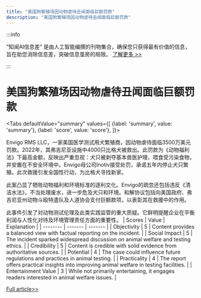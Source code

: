 ```yaml
---
title: "美国狗繁殖场因动物虐待丑闻面临巨额罚款"
description: "美国狗繁殖场因动物虐待丑闻面临巨额罚款"
---
```



:::info

“知闻AI信息差“ 是由人工智能编撰的刊物集合，确保您只获得最有价值的信息，旨在助您消除信息差，突破信息茧房的局限。  [了解更多 >>](/)

:::

# 美国狗繁殖场因动物虐待丑闻面临巨额罚款


<Tabs
	defaultValue="summary"
	values={[
	{label: 'summary', value: 'summary'},
	{label: 'score', value: 'score'},
]}>
<TabItem value="summary">


Envigo RMS LLC，一家美国医学测试用犬繁殖商，因动物虐待面临3500万美元罚款。2022年，其弗吉尼亚设施中4000只比格犬被救出。此罚款为《动物福利法》下最高金额，反映出严重忽视：犬只被剥夺基本兽医护理，喂食受污染食物，并安置在不安全环境中。Envigo母公司Inotiv接受处罚，承诺五年内停止犬只繁殖。此次救援引发全国性行动，为比格犬寻找新家。

此案凸显了牺牲动物福利和环境标准的逐利文化。Envigo的疏忽还包括违反《清洁水法》，不当处理废水，进一步危及犬只和环境。和解协议包括向美国政府、弗吉尼亚州动物斗殴特遣队及人道协会支付巨额款项，以表彰其在救援中的作用。

此事件引发了对动物测试伦理及此类实践监管的重大质疑。它鲜明提醒企业在平衡利润与人性化对待及环境管理责任方面的重要性。
</TabItem>
<TabItem value="score">
	| Scores     | Value   | Explanation |
	| -------- | ------- | ------- |
	| Objectivity  | 5    | Content provides a balanced view with factual reporting on the incident.    |
	| Social Impact | 5     | The incident sparked widespread discussion on animal welfare and testing ethics.    |
	| Credibility    | 5    | Content is credible with solid evidence from authoritative sources.    |
	| Potential    | 4    | The case could influence future regulations and practices in animal testing.    |
	| Practicality    | 4    | The report offers practical insights into improving animal welfare in testing facilities.    |
	| Entertainment Value    | 3    | While not primarily entertaining, it engages readers interested in animal welfare issues.    |
</TabItem>
</Tabs>

[Full article>>](https://www.bbc.com/news/articles/cyrry1jkpvvo)
